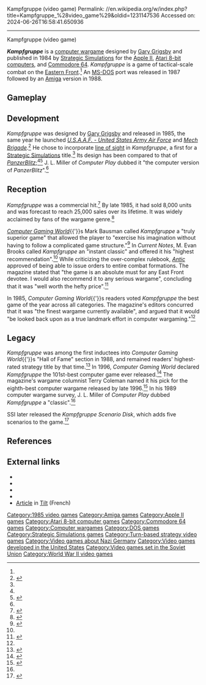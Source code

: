 Kampfgruppe (video game)
Permalink: //en.wikipedia.org/w/index.php?title=Kampfgruppe_%28video_game%29&oldid=1231147536
Accessed on: 2024-06-26T16:58:41.650936



------
Kampfgruppe (video game)
{{Expand French|Kampfgruppe (jeu vidéo)|date=December 2018|topic=}}
{{Infobox video game
| title = Kampfgruppe
| image = Kampfgruppe Cover.jpg
| developer = [[Strategic Simulations]]
| publisher = Strategic Simulations
| designer = [[Gary Grigsby]]
| released = {{Unbulleted list|'''Apple, Atari 8-bit, C64'''|[[North America|NA]]: 1985|'''IBM PC'''|[[North America|NA]]: 1987}}'''Amiga'''<br/>1988
| genre = [[Computer wargame]]
| platforms = [[Amiga]], [[Apple II]], [[Atari 8-bit]], [[Commodore 64]], [[MS-DOS]]
}}

'''''Kampfgruppe''''' is a [[computer wargame]] designed by [[Gary Grigsby]] and published in 1984 by [[Strategic Simulations]] for the [[Apple II]], [[Atari 8-bit computers]], and [[Commodore 64]]. ''Kampfgruppe'' is a game of tactical-scale combat on the [[Eastern Front (World War II)|Eastern Front]].<ref name=cgw150/> An [[MS-DOS]] port was released in 1987 followed by an [[Amiga]] version in 1988.

==Gameplay==
{{Empty section|date=October 2019}}

==Development==
''Kampfgruppe'' was designed by [[Gary Grigsby]] and released in 1985, the same year he launched ''[[U.S.A.A.F. - United States Army Air Force]]'' and ''[[Mech Brigade]]''.<ref name=guru>{{cite magazine | author=Emrich, Alan | title=The Pioneering Spirit of a Wargame Guru | date=September 1995 | issue=134 | magazine=[[Computer Gaming World]] | pages=201, 202, 204 }}</ref> He chose to incorporate [[Line of sight (video games)|line of sight]] in ''Kampfgruppe'', a first for a [[Strategic Simulations]] title.<ref name=retrogamerfeature /> Its design has been compared to that of ''[[PanzerBlitz]]'';<ref name=computerplay /><ref name=currentnotes>{{cite journal | author=Brooks, M. Evan | title=Battle Bytes; ''Kampfgruppe'' | volume=5 | number=5 | journal=Current Notes | date=June 1985 | pages=12, 13 }}</ref> J. L. Miller of ''Computer Play'' dubbed it "the computer version of ''PanzerBlitz''".<ref name=computerplay />

==Reception==
{{Video game reviews
| rev1 = ''Computer Play''
| rev1Score = 8.28/10<ref name=computerplay>{{cite journal | author=Miller, J. L. | title=The Wargamer's Desk Reference | date=January 1989 | journal=Computer Play | pages=34, 36, 37, 39, 40, 42 }}</ref>
}}

''Kampfgruppe'' was a commercial hit.<ref name=retrogamerfeature>{{cite journal | author=Ritchie, Craig | title=Developer Lookback; Strategic Simulations Inc (Part 2 of 2) | date=November 2007 | journal=[[Retro Gamer]] | issue=43 | pages=82–87 }}</ref> By late 1985, it had sold 8,000 units and was forecast to reach 25,000 sales over its lifetime. It was widely acclaimed by fans of the wargame genre.<ref name=goty>{{cite magazine | author=Staff | title=Game of the Year | date=November–December 1985 | volume=5 | number=5 | magazine=[[Computer Gaming World]] | pages=32, 33 }}</ref>

''[[Computer Gaming World]]''{{'}}s Mark Bausman called ''Kampfgruppe'' a "truly superior game" that allowed the player to "exercise his imagination without having to follow a complicated game structure."<ref name=cgwrev>{{cite magazine | author=Bausman, Mark | title=Kamphgruppe: A Review | date=April–May 1985 | volume=5 | number=2 | magazine=[[Computer Gaming World]] | pages=21, 38 }}</ref> In ''Current Notes'', M. Evan Brooks called ''Kampfgruppe'' an "instant classic" and offered it his "highest recommendation".<ref name=currentnotes /> While criticizing the over-complex rulebook, ''[[Antic (magazine)|Antic]]'' approved of being able to issue orders to entire combat formations. The magazine stated that "the game is an absolute must for any East Front devotee. I would also recommend it to any serious wargame", concluding that it was "well worth the hefty price".<ref name="stanoch198509">{{Cite magazine |last=Stanoch |first=John |date=September 1985 |title=8-Bit Product Reviews: Star SR-10 printer, Trivia Quest, Bank Street Music Writer, Kampfgruppe, Guidebook for Winning Adventurers, Dr. Wacko Presents Atari BASIC, The Home Computer Wars, Computer Title Bout, Battle of Shiloh, Broadsides, Alley Cat |url=https://www.atarimagazines.com/v4n5/productreviews.html |magazine=Antic |access-date=2023-07-08}}</ref>

In 1985, ''Computer Gaming World''{{'}}s readers voted ''Kampfgruppe'' the best game of the year across all categories. The magazine's editors concurred that it was "the finest wargame currently available", and argued that it would "be looked back upon as a true landmark effort in computer wargaming."<ref name=goty />

==Legacy==
''Kampfgruppe'' was among the first inductees into ''Computer Gaming World''{{'}}s "Hall of Fame" section in 1988, and remained readers' highest-rated strategy title by that time.<ref name=hof>{{cite magazine | author=Staff | title=The ''CGW'' Hall of Fame | issue=45 | date=March 1988 | magazine=[[Computer Gaming World]] | page=44 }}</ref> In 1996, ''Computer Gaming World'' declared ''Kampfgruppe'' the 101st-best computer game ever released.<ref name=cgw150>{{cite magazine | author=Staff | title=150 Best (and 50 Worst) Games of All Time | magazine=[[Computer Gaming World]] | date=November 1996 | issue=148 | pages=63–65, 68, 72, 74, 76, 78, 80, 84, 88, 90, 94, 98 }}</ref> The magazine's wargame columnist Terry Coleman named it his pick for the eighth-best computer wargame released by late 1996.<ref name=15wargames>{{cite magazine | author=Coleman, Terry | title=Command Decisions | issue=148 | date=November 1996 | magazine=[[Computer Gaming World]] | pages=277, 280 }}</ref> In his 1989 computer wargame survey, J. L. Miller of ''Computer Play'' dubbed ''Kampfgruppe'' a "classic".<ref name=computerplay />

SSI later released the ''Kampfgruppe Scenario Disk'', which adds five scenarios to the game.<ref name=page6>{{cite journal | author=Brooks, M. Evan | title=Wargames | journal=[[Page 6]] | issue=31 | date=January–February 1988 | pages=12–16 }}</ref>

==References==
{{Reflist}}

==External links==
*{{MobyGames|/kampfgruppe}}
*{{lemon64 game|id=1406}}
*{{atarimania|id=2736.html}}
*{{Lemon Amiga game|id=2814}}
*[https://archive.org/details/Tilt037/page/n129/mode/2up Article] in [[Tilt (French magazine)|Tilt]] (French)

{{Gary Grigsby}}

[[Category:1985 video games]]
[[Category:Amiga games]]
[[Category:Apple II games]]
[[Category:Atari 8-bit computer games]]
[[Category:Commodore 64 games]]
[[Category:Computer wargames]]
[[Category:DOS games]]
[[Category:Strategic Simulations games]]
[[Category:Turn-based strategy video games]]
[[Category:Video games about Nazi Germany]]
[[Category:Video games developed in the United States]]
[[Category:Video games set in the Soviet Union]]
[[Category:World War II video games]]